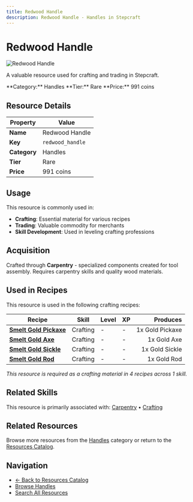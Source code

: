 ```yaml
---
title: Redwood Handle
description: Redwood Handle - Handles in Stepcraft
---
```


# Redwood Handle

<div className="flex items-start gap-6 mb-8">
  <div className="flex-shrink-0">
    <img src="/assets/resources/carpentry/redwood_handle.png" alt="Redwood Handle" className="w-24 h-24 border rounded-lg" />
  </div>
  <div className="flex-1">
    <div className="space-y-2">
      <p className="text-lg text-muted-foreground">A valuable resource used for crafting and trading in Stepcraft.</p>
      <div className="flex flex-wrap gap-4 text-sm">
        <span className="px-2 py-1 bg-blue-100 dark:bg-blue-900 rounded-md">
          **Category:** Handles
        </span>
        <span className="px-2 py-1 bg-blue-100 dark:bg-blue-900 rounded-md">
          **Tier:** Rare
        </span>
        <span className="px-2 py-1 bg-green-100 dark:bg-green-900 rounded-md">
          **Price:** 991 coins
        </span>
      </div>
    </div>
  </div>
</div>

## Resource Details

| Property | Value |
|----------|-------|
| **Name** | Redwood Handle |
| **Key** | `redwood_handle` |
| **Category** | Handles |
| **Tier** | Rare |
| **Price** | 991 coins |


## Usage

This resource is commonly used in:

- **Crafting**: Essential material for various recipes
- **Trading**: Valuable commodity for merchants
- **Skill Development**: Used in leveling crafting professions




## Acquisition

Crafted through **Carpentry** - specialized components created for tool assembly. Requires carpentry skills and quality wood materials.


## Used in Recipes

This resource is used in the following crafting recipes:

| Recipe | Skill | Level | XP | Produces |
|--------|-------|-------|----|---------:|
| **[Smelt Gold Pickaxe](/docs/items/individual/gold_pickaxe)** | Crafting | - | - | 1x Gold Pickaxe |
| **[Smelt Gold Axe](/docs/items/individual/gold_axe)** | Crafting | - | - | 1x Gold Axe |
| **[Smelt Gold Sickle](/docs/items/individual/gold_sickle)** | Crafting | - | - | 1x Gold Sickle |
| **[Smelt Gold Rod](/docs/items/individual/gold_rod)** | Crafting | - | - | 1x Gold Rod |

*This resource is required as a crafting material in 4 recipes across 1 skill.*


## Related Skills

This resource is primarily associated with: [Carpentry](/docs/skills/individual/carpentry) • [Crafting](/docs/skills/individual/crafting)

## Related Resources

Browse more resources from the [Handles](/docs/resources#handles) category or return to the [Resources Catalog](/docs/resources).

## Navigation

- [← Back to Resources Catalog](/docs/resources)
- [Browse Handles](/docs/resources#handles)
- [Search All Resources](/search)
